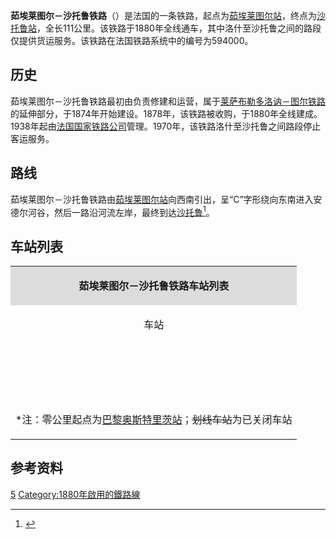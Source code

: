 {{Infobox rail system-route
|collapsed=no
|box_width=
|rail_name=茹埃莱图尔－沙托鲁铁路<br>{{lang|fr|Ligne de Joué-lès-Tours à Châteauroux}}
|banner_color=
|sec_banner_color=
|logo_filename=
|image_width=
|logo_bgcolor=
|logo_note=
|image =Gare de Loches3.jpg
|imagesize=
|caption=茹埃莱图尔－沙托鲁铁路上的一列区域列车
|system_map=
|mapimage_width=
|map_bgcolor=
|locale={{FRA}}
|service_type=客货共用
|start=[[茹埃莱图尔站|茹埃莱图尔站]]、[[沙托鲁站|沙托鲁站]]
|begin_operation=
|end_operation=
|operation_note=
|system_length=
|length_in_operation=111km
|total_length=
|status=
|line_title=线路
|lines=[[单线铁路|单线铁路]]
|stations=
|route_title=线路
|main_route=
|secondary_route=
|branch_route=
|standard=
|main_stations=[[茹埃莱图尔站|茹埃莱图尔站]]、[[洛什站|洛什站]]、[[沙托鲁站|沙托鲁站]]
|ridership=
|fleet_size=
|max_speed= 
|track_gauge=
|distance_between_mainlines=
|min_radius=
|max_grade=
|block_signal=
|electrified=
|depot=
|operator={{法国交通数据|sncf}}
|franchise=
|hq=
|key_person=
|website=
|route_map=
}}

'''茹埃莱图尔－沙托鲁铁路'''（{{lang-fr|Ligne de Joué-lès-Tours à Châteauroux}}）是法国的一条铁路，起点为[[茹埃莱图尔站|茹埃莱图尔站]]，终点为[[沙托鲁站|沙托鲁站]]，全长111公里。该铁路于1880年全线通车，其中洛什至沙托鲁之间的路段仅提供货运服务。该铁路在法国铁路系统中的编号为594000。

==历史==

茹埃莱图尔－沙托鲁铁路最初由{{link-fr|旺代铁路公司|Compagnie des chemins de fer de la Vendée}}负责修建和运营，属于[[莱萨布勒多洛讷－图尔铁路|莱萨布勒多洛讷－图尔铁路]]的延伸部分，于1874年开始建设。1878年，该铁路被{{link-fr|国有铁路公司|Administration des chemins de fer de l'État}}收购，于1880年全线建成。1938年起由[[法国国家铁路公司|法国国家铁路公司]]管理。1970年，该铁路洛什至沙托鲁之间路段停止客运服务。

==路线==
茹埃莱图尔－沙托鲁铁路由[[茹埃莱图尔站|茹埃莱图尔站]]向西南引出，呈“C”字形绕向东南进入安德尔河谷，然后一路沿河流左岸，最终到达[[沙托鲁|沙托鲁]]<ref name="geo">{{Cite web|url=https://www.geoportail.gouv.fr/carte|title=Carte|accessdate=2021-02-08|author=Géoportail|language=fr|publisher=Géoportail|archive-url=https://web.archive.org/web/20170129154129/https://www.geoportail.gouv.fr/carte/|archive-date=2017-01-29|dead-url=no}}</ref>。

==车站列表==
{| class="wikitable mw-collapsible " style="margin:1em auto 1em auto; font-size:smaller"
|colspan="5" align="center" style="background:#DCDCDC"|'''茹埃莱图尔－沙托鲁铁路车站列表'''
|-
!align="center" |车站
!align="center" |公里数
!align="center" |交汇路线
!align="center" |本线停靠车种
!align="center" |可换乘交通
|-
|align="center"|{{Arret|Joué-lès-Tours|[[茹埃莱图尔站|茹埃莱图尔站]]}}
|241.192
|[[莱萨布勒多洛讷－图尔铁路|莱萨布勒多洛讷－图尔铁路]]<small>（[[图尔站|图尔]]方向）</small>↑<br>[[莱萨布勒多洛讷－图尔铁路|莱萨布勒多洛讷－图尔铁路]]<small>（[[希农站|希农]]方向）</small>↙
|align="center"|{{法国交通数据|ter|cvl}}
|{{法国交通数据|car|37}}<br>{{法国交通标志/图尔}}
|-
|align="center"|{{Arret|La Douzillère|[[拉杜济耶尔站|拉杜济耶尔站]]}}
|244.100
|
|align="center"|{{法国交通数据|ter|cvl}}
|{{法国交通数据|car|37}}<br>{{法国交通标志/图尔}}
|-
|align="center"|{{Arret|Montbazon|[[蒙巴宗站|蒙巴宗站]]}}
|252.587
|
|align="center"|{{法国交通数据|ter|cvl}}
|
|-
|align="center"|{{Arret|Veigné|[[韦涅站|韦涅站]]}}
|253.514
|
|align="center"|{{法国交通数据|ter|cvl}}
|{{法国交通数据|car|37}}
|-
|align="center"|{{Arret|Esvres|[[埃夫尔站|埃夫尔站]]}}
|257.340
|
|align="center"|{{法国交通数据|ter|cvl}}
|{{法国交通数据|car|37}}
|-
|align="center"|{{Arret|Cormery|[[科尔默里站|科尔默里站]]}}
|262.398
|
|align="center"|{{法国交通数据|ter|cvl}}
|{{法国交通数据|car|37}}
|-
|align="center"|{{Arret|Courçay - Tauxigny|[[库尔赛-托克西尼站|库尔赛-托克西尼站]]}}
|266.245
|
|align="center"|{{法国交通数据|ter|cvl}}
|
|-
|align="center"|{{Arret|Reignac|[[雷尼亚克站|雷尼亚克站]]}}
|269.625
|
|align="center"|{{法国交通数据|ter|cvl}}
|{{法国交通数据|car|37}}
|-
|align="center"|{{Arret|Chambourg|[[尚堡站|尚堡站]]}}
|276.024
|
|align="center"|{{法国交通数据|ter|cvl}}
|{{法国交通数据|car|37}}
|-
|align="center"|{{Arret|Loches|[[洛什站|洛什站]]}}
|282.708
|
|align="center"|{{法国交通数据|ter|cvl}}
|{{法国交通数据|car|37}}
|-
|align="center"|{{Arret|<s>Fléré-la-Rivière|弗莱雷河站</s>}}
|298.284
|
|
|
|-
|align="center"|{{Arret|<s>Châtillon-sur-Indre|安德尔河畔沙蒂永站</s>}}
|304.158
|
|
|
|-
|align="center"|{{Arret|Buzançais|比藏赛站}}
|327.944
|[[萨尔布里－勒布朗铁路|萨尔布里－勒布朗铁路]]<small>（萨尔布里方向，米轨）</small>↗<br>[[萨尔布里－勒布朗铁路|萨尔布里－勒布朗铁路]]<small>（勒布朗方向，米轨）</small>↙
|
|
|-
|align="center"|{{Arret|<s>Villedieu-sur-Indre|安德尔河畔维勒迪约站</s>}}
|339.519
|
|
|
|-
|align="center"|{{Arret|Châteauroux|[[沙托鲁站|沙托鲁站]]}}
|353.981
|[[奥尔良－蒙托邦铁路|奥尔良－蒙托邦铁路]]<small>（[[蒙托邦波旁城站|蒙托邦]]方向）</small>↖<br>[[沙托鲁－蒙吕松铁路|沙托鲁－蒙吕松铁路]]<small>（[[蒙吕松城站|蒙吕松]]方向）</small>↙<br>[[奥尔良－蒙托邦铁路|奥尔良－蒙托邦铁路]]<small>（[[莱索布赖站|奥尔良]]方向）</small>↓
|align="center"|{{法国交通数据|ic}}<br>{{法国交通数据|ter|cvl}}<br>{{法国交通数据|ter|naq}}
|{{法国交通数据|car|36}}<br>{{法国交通数据/城市公共交通|沙托鲁}}
|-
|colspan=5|<nowiki>*</nowiki>注：零公里起点为[[巴黎奥斯特里茨站|巴黎奥斯特里茨站]]；<s>划线车站</s>为已关闭车站
|}

==参考资料==
{{Reflist}}
[[Category:法國鐵路線|5]]
[[Category:1880年啟用的鐵路線|Category:1880年啟用的鐵路線]]